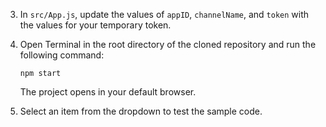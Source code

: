 <PlatformWrapper platform="react-js">

3. In `src/App.js`, update the values of `appID`, `channelName`, and `token` with the values for your temporary token.

1. Open Terminal in the root directory of the cloned repository and run the following command:
    ```terminal
    npm start
    ```

    The project opens in your default browser.

1. Select an item from the dropdown to test the sample code.

</PlatformWrapper>